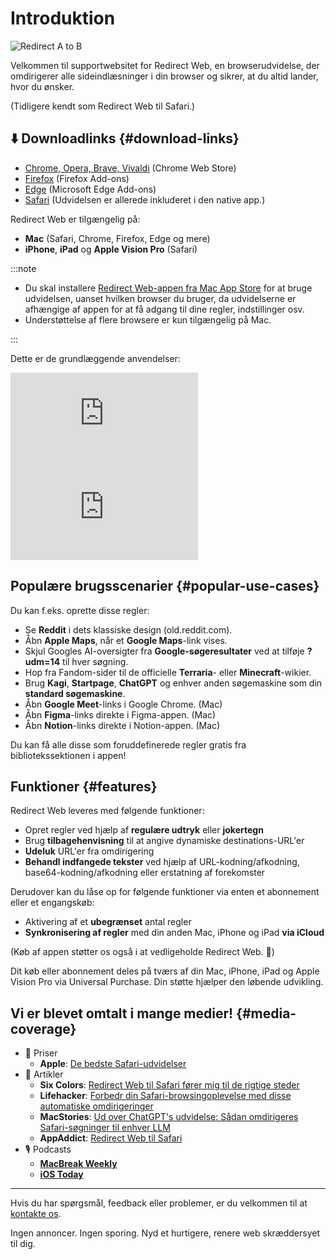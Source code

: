 
# Introduktion

<div style={{display: "flex", flexDirection: "column", alignItems: "flex-start", marginBottom: "25px"}}>
  <img src={useBaseUrl("img/redirect-a-to-b.png")} style={{display: "block", minWidth: "360px", maxWidth: "500px", width: "100%", height: "auto", marginBottom: "25px"}} alt="Redirect A to B" />
  <ExtensionStoreLinks />
</div>

Velkommen til supportwebsitet for Redirect Web, en browserudvidelse, der omdirigerer alle sideindlæsninger i din browser og sikrer, at du altid lander, hvor du ønsker.

(Tidligere kendt som Redirect Web til Safari.)

## ⬇️ Downloadlinks {#download-links}

- [Chrome, Opera, Brave, Vivaldi](https://chromewebstore.google.com/detail/ffglckbhfbfmdkefdmjbhpnffkcmlhdh) (Chrome Web Store)
- [Firefox](https://addons.mozilla.org/firefox/addon/redirect-web/) (Firefox Add-ons)
- [Edge](https://microsoftedge.microsoft.com/addons/detail/hmfkakfdccgdpgemaicfgngnmflefpga) (Microsoft Edge Add-ons)
- [Safari](https://apps.apple.com/app/id1571283503) (Udvidelsen er allerede inkluderet i den native app.)

Redirect Web er tilgængelig på:

- **Mac** (Safari, Chrome, Firefox, Edge og mere)
- **iPhone**, **iPad** og **Apple Vision Pro** (Safari)

:::note

- Du skal installere [Redirect Web-appen fra Mac App Store](https://apps.apple.com/app/id1571283503) for at bruge udvidelsen, uanset hvilken browser du bruger, da udvidelserne er afhængige af appen for at få adgang til dine regler, indstillinger osv.
- Understøttelse af flere browsere er kun tilgængelig på Mac.

:::

Dette er de grundlæggende anvendelser:

<iframe style={{width:"100%", aspectRatio:"9/16", height:"auto", maxHeight:"60vh", maxWidth:"35vh"}} src="https://www.youtube.com/embed/NaQ5X-v-qJU" title="iOS Demo Video (YouTube)" frameborder="0" allow="accelerometer; autoplay; clipboard-write; encrypted-media; gyroscope; picture-in-picture; web-share" allowfullscreen></iframe>

<iframe style={{width:"100%", aspectRatio:"17/9", height:"auto", maxHeight:"100vh"}} src="https://www.youtube.com/embed/5eU89Gu73SQ" title="macOS Demo Video (YouTube)" frameborder="0" allow="accelerometer; autoplay; clipboard-write; encrypted-media; gyroscope; picture-in-picture; web-share" allowfullscreen></iframe>

## Populære brugsscenarier {#popular-use-cases}

Du kan f.eks. oprette disse regler:

- Se **Reddit** i dets klassiske design (old.reddit.com).
- Åbn **Apple Maps**, når et **Google Maps**-link vises.
- Skjul Googles AI-oversigter fra **Google-søgeresultater** ved at tilføje **?udm=14** til hver søgning.
- Hop fra Fandom-sider til de officielle **Terraria**- eller **Minecraft**-wikier.
- Brug **Kagi**, **Startpage**, **ChatGPT** og enhver anden søgemaskine som din **standard søgemaskine**.
- Åbn **Google Meet**-links i Google Chrome. (Mac)
- Åbn **Figma**-links direkte i Figma-appen. (Mac)
- Åbn **Notion**-links direkte i Notion-appen. (Mac)

Du kan få alle disse som foruddefinerede regler gratis fra bibliotekssektionen i appen!

## Funktioner {#features}

Redirect Web leveres med følgende funktioner:

- Opret regler ved hjælp af **regulære udtryk** eller **jokertegn**
- Brug **tilbagehenvisning** til at angive dynamiske destinations-URL'er
- **Udeluk** URL'er fra omdirigering
- **Behandl indfangede tekster** ved hjælp af URL-kodning/afkodning, base64-kodning/afkodning eller erstatning af forekomster

Derudover kan du låse op for følgende funktioner via enten et abonnement eller et engangskøb:

- Aktivering af et **ubegrænset** antal regler
- **Synkronisering af regler** med din anden Mac, iPhone og iPad **via iCloud**

(Køb af appen støtter os også i at vedligeholde Redirect Web. 🙏)

Dit køb eller abonnement deles på tværs af din Mac, iPhone, iPad og Apple Vision Pro via Universal Purchase. Din støtte hjælper den løbende udvikling.


## Vi er blevet omtalt i mange medier! {#media-coverage}

* 🏅 Priser
    * **Apple**: [De bedste Safari-udvidelser](https://apps.apple.com/us/story/id1377753262)
* 📰 Artikler
    * **Six Colors**: [Redirect Web til Safari fører mig til de rigtige steder](https://sixcolors.com/post/2022/11/redirect-web-for-safari-takes-me-to-the-right-places/)
    * **Lifehacker**: [Forbedr din Safari-browsingoplevelse med disse automatiske omdirigeringer](https://lifehacker.com/improve-your-safari-browsing-experience-with-these-auto-1849812013)
    * **MacStories**: [Ud over ChatGPT's udvidelse: Sådan omdirigeres Safari-søgninger til enhver LLM](https://www.macstories.net/tutorials/beyond-chatgpts-extension-how-to-redirect-safari-searches-to-any-llm/)
    * **AppAddict**: [Redirect Web til Safari](https://appaddict.app/post/redirect-web-for-safari)
* 🎙️ Podcasts
    * [**MacBreak Weekly**](https://youtu.be/I251K3L2s88?t=7427)
    * [**iOS Today**](https://youtu.be/cWkwH84b6M4?t=636)

---

Hvis du har spørgsmål, feedback eller problemer, er du velkommen til at [kontakte os](contact-us).

Ingen annoncer. Ingen sporing. Nyd et hurtigere, renere web skræddersyet til dig.
